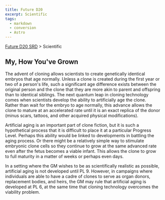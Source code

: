 ```yaml
---
title: Future D20
excerpt: Scientific
tags:
  - markdown
  - conversion
  - Astro
---
```






[Future D20 SRD]( / ) > Scientific




## My, How You've Grown


The advent of cloning allows scientists to create genetically identical embryos that age normally. Unless a clone is created during the first year or two of a person's life, such a significant age difference exists between the original person and the clone that they are more akin to parent and offspring than to identical siblings. The next quantum leap in cloning technology comes when scientists develop the ability to artificially age the clone. Rather than wait for the embryo to age normally, this advance allows the clone to mature at an accelerated rate until it is an exact replica of the donor (minus scars, tattoos, and other acquired physical modifications).


Artificial aging is an important part of clone fiction, but it is such a hypothetical process that it is difficult to place it at a particular Progress Level. Perhaps this ability would be linked to developments in battling the aging process. Or there might be a relatively simple way to stimulate embryonic clone cells so they continue to grow at the same advanced rate even after the fetus becomes a viable infant. This allows the clone to grow to full maturity in a matter of weeks or perhaps even days.


In a setting where the GM wishes to be as scientifically realistic as possible, artificial aging is not developed until PL 9. However, in campaigns where individuals are able to have a cadre of clones to serve as organ donors, replacement bodies, and heirs, the GM may rule that artificial aging is developed at PL 6, at the same time that cloning technology overcomes the viability problem.



